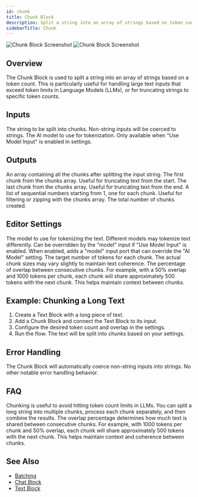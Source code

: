 ```yaml
---
id: chunk
title: Chunk Block
description: Split a string into an array of strings based on token count
sidebarTitle: Chunk
---
```


<Frame className="block dark:hidden">
  <img src="/block-reference/assets/chunk_light.png" alt="Chunk Block Screenshot" />
</Frame>
<Frame className="hidden dark:block">
  <img src="/block-reference/assets/chunk_dark.png" alt="Chunk Block Screenshot" />
</Frame>

## Overview
The Chunk Block is used to split a string into an array of strings based on a token count. This is particularly useful for handling large text inputs that exceed token limits in Language Models (LLMs), or for truncating strings to specific token counts.

## Inputs

<ParamField path="input" type="string" required>
  The string to be split into chunks. Non-string inputs will be coerced to strings.
</ParamField>

<ParamField path="model" type="string">
  The AI model to use for tokenization. Only available when "Use Model Input" is enabled in settings.
</ParamField>

## Outputs

<ResponseField name="chunks" type="string[]">
  An array containing all the chunks after splitting the input string.
</ResponseField>

<ResponseField name="first" type="string">
  The first chunk from the chunks array. Useful for truncating text from the start.
</ResponseField>

<ResponseField name="last" type="string">
  The last chunk from the chunks array. Useful for truncating text from the end.
</ResponseField>

<ResponseField name="indexes" type="number[]">
  A list of sequential numbers starting from 1, one for each chunk. Useful for filtering or zipping with the chunks array.
</ResponseField>

<ResponseField name="count" type="number">
  The total number of chunks created.
</ResponseField>

## Editor Settings

<ParamField path="AI Model" type="string" default="gpt-3.5-turbo">
  The model to use for tokenizing the text. Different models may tokenize text differently. Can be overridden by the "model" input if "Use Model Input" is enabled.
</ParamField>

<ParamField path="Use Model Input" type="boolean" default={false}>
  When enabled, adds a "model" input port that can override the "AI Model" setting.
</ParamField>

<ParamField path="Number of tokens per chunk" type="number" default={1024} min={1} max={32768}>
  The target number of tokens for each chunk. The actual chunk sizes may vary slightly to maintain text coherence.
</ParamField>

<ParamField path="Overlap (in %)" type="number" default={0} min={0} max={100}>
  The percentage of overlap between consecutive chunks. For example, with a 50% overlap and 1000 tokens per chunk, each chunk will share approximately 500 tokens with the next chunk. This helps maintain context between chunks.
</ParamField>

## Example: Chunking a Long Text

1. Create a Text Block with a long piece of text.
2. Add a Chunk Block and connect the Text Block to its input.
3. Configure the desired token count and overlap in the settings.
4. Run the flow. The text will be split into chunks based on your settings.

## Error Handling

The Chunk Block will automatically coerce non-string inputs into strings. No other notable error handling behavior.

## FAQ

<AccordionGroup>
  <Accordion title="Why use chunking for LLMs?">
    Chunking is useful to avoid hitting token count limits in LLMs. You can split a long string into multiple chunks, process each chunk separately, and then combine the results.
  </Accordion>

  <Accordion title="How does the overlap feature work?">
    The overlap percentage determines how much text is shared between consecutive chunks. For example, with 1000 tokens per chunk and 50% overlap, each chunk will share approximately 500 tokens with the next chunk. This helps maintain context and coherence between chunks.
  </Accordion>
</AccordionGroup>

## See Also

- [Batching](/user-guide/workflow/batching)
- [Chat Block](/block-reference/ai/chat)
- [Text Block](/block-reference/data/text)
